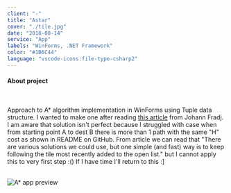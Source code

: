```yaml
---
client: "-"
title: "Astar"
cover: "./tile.jpg"
date: "2018-08-14"
service: "App"
labels: "WinForms, .NET Framework"
color: "#1B6C44"
language: "vscode-icons:file-type-csharp2"
---
```



<h4>About project</h4>

<br/>

<p class="text-justify">
  Approach to A* algorithm implementation in WinForms using Tuple data structure. I wanted to make one after reading  <a href="https://www.raywenderlich.com/3016-introduction-to-a-pathfinding" target="_blank">this article</a> from Johann Fradj. I am aware that solution isn't perfect because I struggled with case when from starting point A to dest B there is more than 1 path with the same "H" cost as shown in README on GitHub. From article we can read that "There are various solutions we could use, but one simple (and fast) way is to keep following the tile most recently added to the open list." but I cannot apply this to very first step :() If I have time I'll return to this :]
</p>

<br/>

<div class="darkenable-img">
  <img src="./preview.PNG" alt="A* app preview" />
</div>

<Arrow/>

<GitHubButton url="https://github.com/trolit/Inne/tree/master/Algorytm%20A_star#o-algorytmie-a"/>